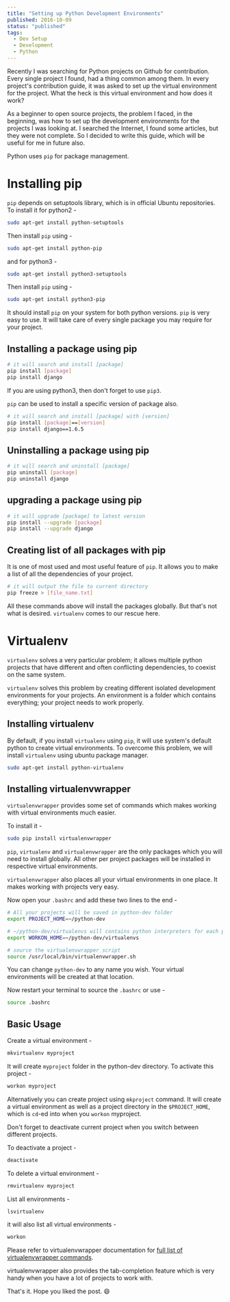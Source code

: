 ```yaml
---
title: "Setting up Python Development Environments"
published: 2016-10-09
status: "published"
tags:
  - Dev Setup
  - Development
  - Python
---
```


Recently I was searching for Python projects on Github for contribution. Every
single project I found, had a thing common among them. In every project's
contribution guide, it was asked to set up the virtual environment for the
project. What the heck is this virtual environment and how does it work?

As a beginner to open source projects, the problem I faced, in the beginning,
was how to set up the development environments for the projects I was looking
at. I searched the Internet, I found some articles, but they were not complete.
So I decided to write this guide, which will be useful for me in future also.

Python uses `pip` for package management.

# Installing pip

`pip` depends on setuptools library, which is in official Ubuntu repositories.
To install it for python2 -

```sh
sudo apt-get install python-setuptools
```

Then install `pip` using -

```sh
sudo apt-get install python-pip
```

and for python3 -

```sh
sudo apt-get install python3-setuptools
```

Then install `pip` using -

```sh
sudo apt-get install python3-pip
```

It should install `pip` on your system for both python versions. `pip` is very
easy to use. It will take care of every single package you may require for your
project.

## Installing a package using pip

```sh
# it will search and install [package]
pip install [package]
pip install django
```

If you are using python3, then don't forget to use `pip3`.

`pip` can be used to install a specific version of package also.

```sh
# it will search and install [package] with [version]
pip install [package]==[version]
pip install django==1.6.5
```

## Uninstalling a package using pip

```sh
# it will search and uninstall [package]
pip uninstall [package]
pip uninstall django
```

## upgrading a package using pip

```sh
# it will upgrade [package] to latest version
pip install --upgrade [package]
pip install --upgrade django
```

## Creating list of all packages with pip

It is one of most used and most useful feature of `pip`. It allows you to make a
list of all the dependencies of your project.

```sh
# it will output the file to current directory
pip freeze > [file_name.txt]
```

All these commands above will install the packages globally. But that's not what
is desired. `virtualenv` comes to our rescue here.

# Virtualenv

`virtualenv` solves a very particular problem; it allows multiple python
projects that have different and often conflicting dependencies, to coexist on
the same system.

`virtualenv` solves this problem by creating different isolated development
environments for your projects. An environment is a folder which contains
everything; your project needs to work properly.

## Installing virtualenv

By default, if you install `virtualenv` using `pip`, it will use system's
default python to create virtual environments. To overcome this problem, we will
install `virtualenv` using ubuntu package manager.

```sh
sudo apt-get install python-virtualenv
```

## Installing virtualenvwrapper

`virtualenvwrapper` provides some set of commands which makes working with
virtual environments much easier.

To install it -

```sh
sudo pip install virtualenvwrapper
```

`pip`, `virtualenv` and `virtualenvwrapper` are the only packages which you will
need to install globally. All other per project packages will be installed in
respective virtual environments.

`virtualenvwrapper` also places all your virtual environments in one place. It
makes working with projects very easy.

Now open your `.bashrc` and add these two lines to the end -

```sh
# All your projects will be saved in python-dev folder
export PROJECT_HOME=~/python-dev

# ~/python-dev/virtualenvs will contains python interpreters for each project.
export WORKON_HOME=~/python-dev/virtualenvs

# source the virtualenvwrapper script
source /usr/local/bin/virtualenvwrapper.sh
```

You can change `python-dev` to any name you wish. Your virtual environments will
be created at that location.

Now restart your terminal to source the `.bashrc` or use -

```sh
source .bashrc
```

## Basic Usage

Create a virtual environment -

```sh
mkvirtualenv myproject
```

It will create `myproject` folder in the python-dev directory. To activate this
project -

```sh
workon myproject
```

Alternatively you can create project using `mkproject` command. It will create a
virtual environment as well as a project directory in the `$PROJECT_HOME`, which
is `cd`-ed into when you `workon` myproject.

Don't forget to deactivate current project when you switch between different
projects.

To deactivate a project -

```sh
deactivate
```

To delete a virtual environment -

```sh
rmvirtualenv myproject
```

List all environments -

```sh
lsvirtualenv
```

it will also list all virtual environments -

```sh
workon
```

Please refer to virtualenvwrapper documentation for
[full list of virtualenvwrapper commands](https://virtualenvwrapper.readthedocs.io/en/latest/command_ref.html).

virtualenvwrapper also provides the tab-completion feature which is very handy
when you have a lot of projects to work with.

That's it. Hope you liked the post. 😄
